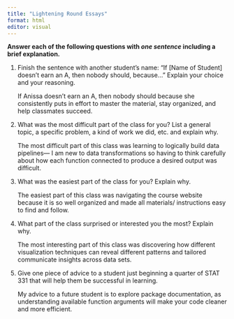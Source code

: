 ```yaml
---
title: "Lightening Round Essays"
format: html
editor: visual
---
```


**Answer each of the following questions with *one sentence* including a brief explanation.**

1.  Finish the sentence with another student’s name: "If \[Name of Student\] doesn’t earn an A, then nobody should, because..." Explain your choice and your reasoning.

    If Anissa doesn't earn an A, then nobody should because she consistently puts in effort to master the material, stay organized, and help classmates succeed.

2.  What was the most difficult part of the class for you? List a general topic, a specific problem, a kind of work we did, etc. and explain why.

    The most difficult part of this class was learning to logically build data pipelines— I am new to data transformations so having to think carefully about how each function connected to produce a desired output was difficult.

3.  What was the easiest part of the class for you? Explain why.

    The easiest part of this class was navigating the course website because it is so well organized and made all materials/ instructions easy to find and follow.

4.  What part of the class surprised or interested you the most? Explain why.

    The most interesting part of this class was discovering how different visualization techniques can reveal different patterns and tailored communicate insights across data sets.

5.  Give one piece of advice to a student just beginning a quarter of STAT 331 that will help them be successful in learning.

    My advice to a future student is to explore package documentation, as understanding available function arguments will make your code cleaner and more efficient.
